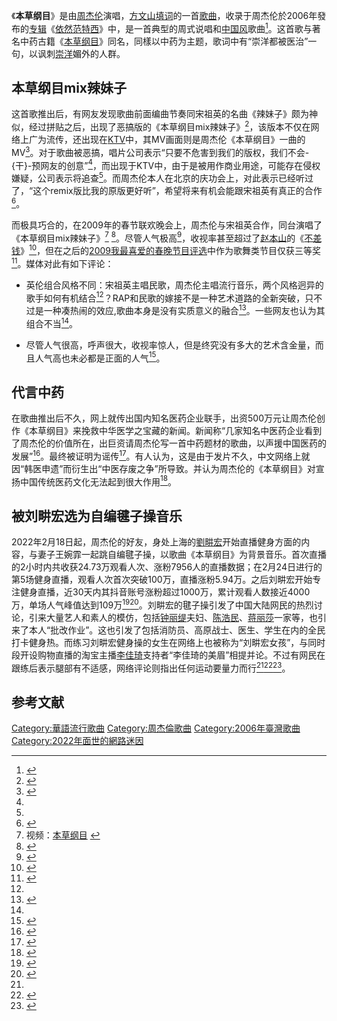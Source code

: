 {{Otheruses|subject=周杰伦的一首歌曲|other=明[[李时珍|李时珍]]的著作|本草纲目}}

{{Infobox song
| type           = single 
| Name           = 本草纲目
| Artist         = [[周杰伦|周杰伦]]
| from Album     = [[依然范特西|依然范特西]]
| Released       = 2006年9月5日
| Genre          = 中国风，[[R&B|R&B]]
| Length         = 4:14
| Label          = [[阿尔发音乐|阿尔发音乐]]
| Lyricist       = [[方文山|方文山]]
| Composer       = 周杰伦
| chronology     = [[周杰伦|周杰伦]]
| prev_title     = [[千里之外|千里之外]]
| next_title    = 退后
}}

《'''本草纲目'''》是由[[周杰伦|周杰伦]]演唱，[[方文山|方文山]][[填词|填词]]的一首[[歌曲|歌曲]]，收录于周杰伦於2006年發布的[[专辑|专辑]]《[[依然范特西|依然范特西]]》中，是一首典型的周式说唱和[[中国风|中国风]]歌曲<ref name=zhou>{{cite web|url=http://www.sn.xinhuanet.com/2006-09/06/content_7972454.htm|title=周董摇身边神探依然范特西狂销|accessdate=2009-07-21|work=新华网陕西频道|publisher=新华网}}{{dead link|date=2018年3月 |bot=InternetArchiveBot |fix-attempted=yes }}</ref>。这首歌与著名中药古籍《[[本草纲目|本草纲目]]》同名，同樣以中药为主题，歌词中有“崇洋都被医治”一句，以讽刺[[崇洋|崇洋]]媚外的人群。

== 本草纲目mix辣妹子 ==
这首歌推出后，有网友发现歌曲前面编曲节奏同宋祖英的名曲《辣妹子》颇为神似，经过拼贴之后，出现了恶搞版的《本草纲目mix辣妹子》<ref name="zhou2">{{cite web|url=http://www.yn.xinhuanet.com/ent/2006-09/20/content_8085239.htm|title=周杰伦新歌《本草纲目》被网友恶搞|accessdate=2009-07-22|work=新华网云南频道|publisher=[[新华网|新华网]]|date=2006-09-20|deadurl=yes|archiveurl=https://web.archive.org/web/20110413060545/http://www.yn.xinhuanet.com/ent/2006-09/20/content_8085239.htm|archivedate=2011-04-13}}</ref>，该版本不仅在网络上广为流传，还出现在[[KTV|KTV]]中，其MV画面则是周杰伦《本草纲目》一曲的MV<ref name="e">{{cite web|url= http://www.yn.xinhuanet.com/ent/2006-09/20/content_8085239.htm|title= 恶搞作品《本草纲目mix辣妹子》惊现上海KTV|accessdate= 2009-07-22|work= 网易|date= 2006-12-21|deadurl= yes|archiveurl= https://web.archive.org/web/20110413060545/http://www.yn.xinhuanet.com/ent/2006-09/20/content_8085239.htm|archivedate= 2011-04-13}}</ref>。对于歌曲被恶搞，唱片公司表示“只要不危害到我们的版权，我们不会-{干}-预网友的创意”<ref name="zhou2"></ref>，而出现于KTV中，由于是被用作商业用途，可能存在侵权嫌疑，公司表示将追查<ref name="e"></ref>。而周杰伦本人在北京的庆功会上，对此表示已经听过了，“这个remix版比我的原版更好听”，希望将来有机会能跟宋祖英有真正的合作<ref>{{cite web|url= http://news.xinhuanet.com/audio/2006-10/18/content_5217099.htm|title= 网友制作本草纲目+辣妹子 周董想和宋祖英合作|accessdate= 2009-07-22|work= [[新华网|新华网]]|date= 2006-10-18|archive-date= 2011-01-31|archive-url= https://web.archive.org/web/20110131010907/http://news.xinhuanet.com/audio/2006-10/18/content_5217099.htm|dead-url= no}}</ref>。

而极具巧合的，在2009年的春节联欢晚会上，周杰伦与宋祖英合作，同台演唱了《本草纲目mix辣妹子》<ref>视频：[http://spring.cctv.com/20090125/103359.shtml 本草纲目] {{Wayback|url=http://spring.cctv.com/20090125/103359.shtml |date=20190104202647 }}</ref> <ref>{{cite web|url= http://spring.cctv.com/spring/special/cwmhb/20090126/100264.shtml|title= 周杰伦宋祖英“英伦组合”引爆全场|accessdate= 2009-07-22|work= [[央视网|央视网]]|publisher= [[中国中央电视台|CCTV]]|date= 2009-01-26|archive-date= 2016-03-05|archive-url= https://web.archive.org/web/20160305010639/http://spring.cctv.com/spring/special/cwmhb/20090126/100264.shtml|dead-url= no}}</ref>。尽管人气极高<ref>{{cite web|url= http://media.people.com.cn/GB/40606/8728661.html|title= 《不差钱》、《本草纲目》为何成观众最爱?|accessdate= 2009-07-22|work= [[人民网|人民网]]|publisher= [[人民日报社|人民日报社]]|date= 2009-02-01|archive-date= 2016-03-04|archive-url= https://web.archive.org/web/20160304084033/http://media.people.com.cn/GB/40606/8728661.html|dead-url= no}}</ref>，收视率甚至超过了[[赵本山|赵本山]]的《[[不差钱|不差钱]]》<ref name="chun">{{cite web|url= http://www.chinanews.com.cn/yl/mxzz/news/2009/02-04/1548501.shtml|title= 春晚收视最高节目出炉 "英伦配"牛过赵本山夺冠|accessdate= 2009-07-23|work= 中国新闻网|date= 2009-02-04|archive-date= 2009-04-09|archive-url= https://web.archive.org/web/20090409063309/http://www.chinanews.com.cn/yl/mxzz/news/2009/02-04/1548501.shtml|dead-url= no}}</ref>，但在之后的[[中国中央电视台元宵晚会暨春节联欢晚会我最喜爱的节目颁奖晚会|2009我最喜爱的春晚节目评选]]中作为歌舞类节目仅获三等奖<ref name="ping">{{cite web|url= http://ent.people.com.cn/GB/8790074.html|title= 评论：“英伦组合”缘何叫座不叫好？|accessdate= 2009-07-22|work= [[人民网|人民网]]|publisher= [[人民日报社|人民日报社]]|date= 2009-02-12|archive-date= 2016-03-04|archive-url= https://web.archive.org/web/20160304114640/http://ent.people.com.cn/GB/8790074.html|dead-url= no}}</ref>。媒体对此有如下评论：
*英伦组合风格不同：宋祖英主唱民歌，周杰伦主唱流行音乐，两个风格迥异的歌手如何有机结合<ref name="ping"></ref>？RAP和民歌的嫁接不是一种艺术道路的全新突破，只不过是一种凑热闹的效应,歌曲本身是没有实质意义的融合<ref>{{cite web|url= http://culture.yunnan.cn/html/2009-02/04/content_223669.htm|title= 《本草纲目》，让人疑惑的“最受欢迎”|accessdate= 2009-07-22|work= 云南网|date= 2009-02-04|deadurl= yes|archiveurl= https://web.archive.org/web/20090415210148/http://culture.yunnan.cn/html/2009-02/04/content_223669.htm|archivedate= 2009-04-15|df= }}</ref>。一些网友也认为其组合不当<ref name="chun"></ref>。

*尽管人气很高，呼声很大，收视率惊人，但是终究没有多大的艺术含金量，而且人气高也未必都是正面的人气<ref>{{cite web |url= http://ent.sina.com.cn/x/2009-02-11/03442370549.shtml|title= 央视元宵晚会获奖节目实至名归？|accessdate=2009-07-22 |work= [[新浪网|新浪网]]|date= 2009-02-11}}</ref>。

== 代言中药 ==
在歌曲推出后不久，网上就传出国内知名医药企业联手，出资500万元让周杰伦创作《本草纲目》来挽救中华医学之宝藏的新闻。新闻称“几家知名中医药企业看到了周杰伦的价值所在，出巨资请周杰伦写一首中药题材的歌曲，以声援中国医药的发展”<ref>{{cite web|url= http://news.xinhuanet.com/audio/2006-11/24/content_5370376.htm|title= 周杰伦《本草纲目》收了500万元代言费？|accessdate= 2009-07-22|work= [[新华网|新华网]]|date= 2006-11-24|archive-date= 2010-06-09|archive-url= https://web.archive.org/web/20100609205825/http://news.xinhuanet.com/audio/2006-11/24/content_5370376.htm|dead-url= no}}</ref>。最终被证明为谣传<ref>{{cite web |url= http://fashion.ifeng.com/life/culture/200611/1130_52_41812.shtml|title= 500万开价周杰伦新歌 纯属传言|accessdate=2009-07-22 |work= [[新华网|新华网]]|date= 2006-11-30}}</ref>。有人认为，这是由于发片不久，中文网络上就因“韩医申遗”而衍生出“中医存废之争”所导致。并认为周杰伦的《本草纲目》对宣扬中国传统医药文化无法起到很大作用<ref>{{cite web|url= http://www.china.com.cn/review/txt/2006-12/06/content_7465618.htm|title= 一首歌无法拯救《本草纲目》|accessdate= 2009-07-23|work= 中国网|date= 2006-12-06|archive-date= 2016-03-05|archive-url= https://web.archive.org/web/20160305035519/http://www.china.com.cn/review/txt/2006-12/06/content_7465618.htm|dead-url= no}}</ref>。

== 被刘畊宏选为自编毽子操音乐 ==
2022年2月18日起，周杰伦的好友，身处上海的[[劉畊宏|劉畊宏]]开始直播健身方面的内容，与妻子王婉霏一起跳自编毽子操，以歌曲《本草纲目》为背景音乐。首次直播的2小时内共收获24.73万观看人次、涨粉7956人的直播数据；在2月24日进行的第5场健身直播，观看人次首次突破100万，直播涨粉5.94万。之后刘畊宏开始专注健身直播，近30天内其抖音账号涨粉超过1000万，累计观看人数接近4000万，单场人气峰值达到109万<ref name=xmwb>{{cite news |author1=田小鱼 |title=现在上海人一听到周杰伦《本草纲目》就想拍大腿！全网都在等刘畊宏“批作业”！ |url=http://ish.xinmin.cn/xnjx/2022/04/20/32150507.html |accessdate=2022-04-20 |work=侬好上海 |date=2022-04-20 |archive-date=2022-04-23 |archive-url=https://web.archive.org/web/20220423020207/http://ish.xinmin.cn/xnjx/2022/04/20/32150507.html }}</ref><ref name=36kr>{{cite news |title=“刘畊宏女孩”再造一个李佳琦 |url=https://36kr.com/p/1704359227708928 |accessdate=2022-04-20 |work=惊蛰研究所 |date=2022-04-19 |archive-date=2022-05-26 |archive-url=https://web.archive.org/web/20220526002729/https://36kr.com/p/1704359227708928 }}</ref>。刘畊宏的毽子操引发了中国大陆网民的热烈讨论，引来大量艺人和素人的模仿，包括[[钟丽缇|钟丽缇]]夫妇、[[陈浩民|陈浩民]]、[[蒋丽莎|蒋丽莎]]一家等，也引来了本人“批改作业”。这也引发了包括消防员、高原战士、医生、学生在内的全民打卡健身热。而练习刘畊宏健身操的女生在网络上也被称为“刘畊宏女孩”，与同时段开设购物直播的淘宝主播[[李佳琦_(1992年)|李佳琦]]支持者“李佳琦的美眉”相提并论。不过有网民在跟练后表示腿部有不适感，网络评论则指出任何运动要量力而行<ref name=xmwb/><ref>{{cite news |title=【地评线】刘畊宏为什么这么“红”？ |author=胡波 |url=http://www.xhby.net/pl/yl/202204/t20220420_7511561.shtml |accessdate=2022-04-20 |work=新华报业网 |date=2022-04-20 |archive-date=2022-05-23 |archive-url=https://web.archive.org/web/20220523102335/http://www.xhby.net/pl/yl/202204/t20220420_7511561.shtml }}</ref><ref>{{cite news |author1=暖山 |title=人民体谈： “刘畊宏女孩”已伤？健身虽好可不要贪多 |url=http://opinion.people.com.cn/n1/2022/0422/c437949-32406374.html |accessdate=2022-04-22 |work=人民网-观点频道 |date=2022-04-22 |archive-date=2022-04-30 |archive-url=https://web.archive.org/web/20220430161432/http://opinion.people.com.cn/n1/2022/0422/c437949-32406374.html }}</ref>。

==参考文献==
<div class="references-small">
<references />
</div>

{{周杰倫歌曲}}
[[Category:華語流行歌曲|Category:華語流行歌曲]]
[[Category:周杰倫歌曲|Category:周杰倫歌曲]]
[[Category:2006年臺灣歌曲|Category:2006年臺灣歌曲]]
[[Category:2022年面世的網路迷因|Category:2022年面世的網路迷因]]
